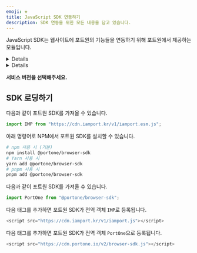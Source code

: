 ```yaml
---
emoji: ⚒️
title: JavaScript SDK 연동하기
description: SDK 연동을 위한 모든 내용을 담고 있습니다.
---
```




JavaScript SDK는 웹사이트에 포트원의 기능들을 연동하기 위해 포트원에서 제공하는 모듈입니다.

<div class="my-4">
  <FeatureSetSelector />
</div>

<Details>
<p slot="summary"><strong>PG사 모듈이란?</strong></p>

PG사 모듈은 개별 PG사의 기능을 활용하기 위해 제공되는 모듈을 의미하며,
포트원은 각 PG사들의 모듈을 단일 SDK로 묶어서 제공합니다.

각 PG사별로 1개의 모듈만을 제공하는 경우도 존재하지만, 다음과 같은 이유로 여러 종류의 모듈을 제공하기도 합니다.

- **기능별 모듈 분리**: 일반결제와 정기결제, 통장 결제 등의 기능별로 모듈을 분리하여 제공하는 경우입니다.

- **버전별 모듈 분리**: PG사에서 신모듈을 출시하여, 다양한 버전의 모듈이 제공되는 경우입니다.

각 모듈이 제공하는 기능을 잘 확인하여, 적절한 모듈을 선택하여 연동하시기 바랍니다.

</Details>

<Details>
<p slot="summary"><strong>V2 서비스란?</strong></p>

포트원에서 기존 서비스를 개선하기 위해 신규 출시한 서비스입니다.

### 기존 서비스와의 차별점

#### 더욱 강화된 안정성을 제공합니다.

- 트래픽 제한없는 안정적인 결제 시스템을 구축했습니다.
  - [Akka](https://akka.io/)를 기반으로 하는 분산 시스템과 Auto scaling 기능을 통해 대규모 이벤트, 성수기 시즌 등 예상치 못한 결제 트래픽 증가에도 안정적인 결제 시스템을 유지할 수 있도록 강화했습니다.
- 시스템 자동화를 통해 휴먼 에러의 가능성을 최소화했습니다.
  - 더욱 완벽한 시스템 관리를 위해 [Terraform](https://www.terraform.io/), [Kubernetes](https://kubernetes.io/) 등의 [IaC](https://en.wikipedia.org/wiki/Infrastructure_as_code)(Infrastructure as a code) 기술을 도입하여 자동화되고 신속하며, 반복 가능한 프로비저닝을 제공하는 방식으로 인프라를 관리합니다.

#### 방대한 데이터 저장을 통해 완벽한 대사, 정산 작업을 제공합니다.

- [이벤트 소싱 패턴](https://learn.microsoft.com/en-us/azure/architecture/patterns/event-sourcing)을 활용하여 대사, 정산 작업의 정확성을 높입니다.
  - 시간을 되돌릴 수 있는 마법 같은 기술로, 과거 시점의 결제 데이터를 재현할 수 있으므로 더 정확한 대사, 정산 작업이 가능합니다.
- 모든 데이터를 완전하게 복원 가능하도록 설계되었습니다.
  - 이벤트 소싱을 통해 데이터의 유실 걱정 없이 결제 시 발생한 모든 이슈를 누락 없이 기록합니다.
  - PG사와 통신한 내용을 모두 이벤트로 기록하여 포트원과 PG사 간의 데이터 정합성 확인 등 사전에 오류 발생을 방지하는 자료로 활용될 수 있습니다.
- 사용자의 행동 패턴을 파악할 수 있는 정보로 활용할 수 있습니다.
  - 정교한 데이터 분석 툴을 제작할 수 있는 기능을 지원하여 고객에게 꼭 필요한 가치를 제공할 수 있습니다.

### V1 vs V2 선택하기

신규 연동 사용자의 경우 V2 사용이 권장되나, 사용하려는 PG사 모듈에 따라 V2 서비스를 사용할 수 없는 경우도 있습니다.

- V2 서비스를 지원하지 않는 PG사 모듈을 사용하려면 V1 서비스를 사용해야 합니다.
- V2 서비스를 지원하는 모듈을 사용하는 경우에는 V2 서비스를 사용하는 것이 권장됩니다.
- 일부 PG사 모듈은 V2 서비스에서만 지원됩니다.

</Details>

<ServiceVersionGate version={null}>

**서비스 버전을 선택해주세요.**

<div slot="fallback">

## SDK 로딩하기

<Tabs>
<ServiceVersionGate version="v1">

<Tab title="ECMAScript import">

다음과 같이 포트원 SDK를 가져올 수 있습니다.

```js
import IMP from "https://cdn.iamport.kr/v1/iamport.esm.js";
```

</Tab>

</ServiceVersionGate>
<ServiceVersionGate version="v2">
<Tab title="NPM 모듈">

아래 명령어로 NPM에서 포트원 SDK를 설치할 수 있습니다.

```bash
# npm 사용 시 (기본)
npm install @portone/browser-sdk
# Yarn 사용 시
yarn add @portone/browser-sdk
# pnpm 사용 시
pnpm add @portone/browser-sdk
```

다음과 같이 포트원 SDK를 가져올 수 있습니다.

```js
import PortOne from "@portone/browser-sdk";
```

</Tab>
</ServiceVersionGate>
<ServiceVersionGate version="v1">
<Tab title="<script> 태그">

다음 태그를 추가하면 포트원 SDK가 전역 객체 `IMP`로 등록됩니다.

```js
<script src="https://cdn.iamport.kr/v1/iamport.js"></script>
```

</Tab>
</ServiceVersionGate>
<ServiceVersionGate version="v2">
<Tab title="<script> 태그">

다음 태그를 추가하면 포트원 SDK가 전역 객체 `PortOne`으로 등록됩니다.

```js
<script src="https://cdn.portone.io/v2/browser-sdk.js"></script>
```

</Tab>
</ServiceVersionGate>
</Tabs>
</div>
</ServiceVersionGate>
